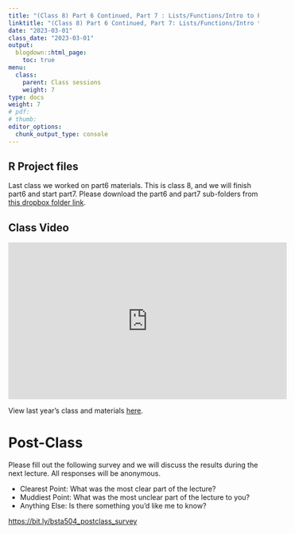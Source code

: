 ```yaml
---
title: "(Class 8) Part 6 Continued, Part 7 : Lists/Functions/Intro to Purrr"
linktitle: "(Class 8) Part 6 Continued, Part 7: Lists/Functions/Intro to Purrr"
date: "2023-03-01"
class_date: "2023-03-01"
output:
  blogdown::html_page:
    toc: true
menu:
  class:
    parent: Class sessions
    weight: 7
type: docs
weight: 7
# pdf: 
# thumb: 
editor_options: 
  chunk_output_type: console
---
```




## R Project files

Last class we worked on part6 materials. This is class 8, and we will finish part6 and start part7. Please download the part6 and part7 sub-folders from [this dropbox folder link](https://bit.ly/bsta504_dropbox_2023).

## Class Video


<iframe width="560" height="315" src="https://www.youtube.com/embed/IJYgWOfZa-M" frameborder="0" allow="accelerometer; autoplay; clipboard-write; encrypted-media; gyroscope; picture-in-picture" allowfullscreen></iframe>


View last year's class and materials [here](https://sph-r-programming-2022.netlify.app/class/08-class/).

# Post-Class

Please fill out the following survey and we will discuss the results during the next lecture. All responses will be anonymous.

- Clearest Point: What was the most clear part of the lecture?
- Muddiest Point: What was the most unclear part of the lecture to you?
- Anything Else: Is there something you'd like me to know?

<https://bit.ly/bsta504_postclass_survey>
